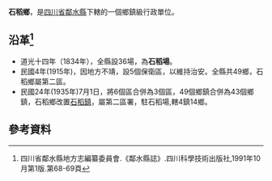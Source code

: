 '''石稻鄉'''，是[[四川省|四川省]][[鄰水縣|鄰水縣]]下轄的一個鄉鎮級行政單位。

== 沿革<ref>四川省鄰水縣地方志編纂委員會.《鄰水縣誌》.四川科學技術出版社,1991年10月第1版.第68-69頁</ref> ==
* 道光十四年（1834年），全縣設36場，為'''石稻場'''。
* 民國4年(1915年)，因地方不靖，設5個保衛區，以維持治安。全縣共49鄉，石稻鄉屬第二區。
* 民國24年(1935年)7月1日，將6個區合併為3個區，49個鄉鎮合併為43個鄉鎮，石稻鄉改置[[石稻鎮|石稻鎮]]，屬第二區署，駐石稻場,轄4鎮14鄉。

== 參考資料 ==
{{reflist}}
{{行政區劃小作品}}
{{鄰水縣行政區劃（清代）}}
{{鄰水縣行政區劃（民國4年至民國24年7月1日）}}
{{鄰水縣行政區劃}}